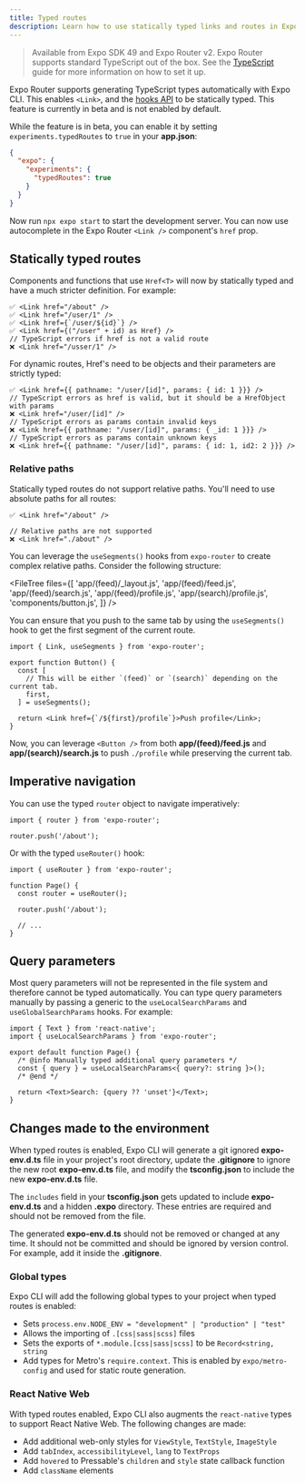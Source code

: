 ```yaml
---
title: Typed routes
description: Learn how to use statically typed links and routes in Expo Router.
---
```



> Available from Expo SDK 49 and Expo Router v2. Expo Router supports standard TypeScript out of the box. See the [TypeScript](/guides/typescript/) guide for more information on how to set it up.

Expo Router supports generating TypeScript types automatically with Expo CLI. This enables `<Link>`, and the [hooks API](/router/reference/hooks) to be statically typed. This feature is currently in beta and is not enabled by default.

While the feature is in beta, you can enable it by setting `experiments.typedRoutes` to `true` in your **app.json**:

```json app.json
{
  "expo": {
    "experiments": {
      "typedRoutes": true
    }
  }
}
```

Now run `npx expo start` to start the development server. You can now use autocomplete in the Expo Router `<Link />` component's `href` prop.

## Statically typed routes

Components and functions that use `Href<T>` will now by statically typed and have a much stricter definition. For example:

```tsx
✅ <Link href="/about" />
✅ <Link href="/user/1" />
✅ <Link href={`/user/${id}`} />
✅ <Link href={("/user" + id) as Href} />
// TypeScript errors if href is not a valid route
❌ <Link href="/usser/1" />
```

For dynamic routes, Href's need to be objects and their parameters are strictly typed:

```tsx
✅ <Link href={{ pathname: "/user/[id]", params: { id: 1 }}} />
// TypeScript errors as href is valid, but it should be a HrefObject with params
❌ <Link href="/user/[id]" />
// TypeScript errors as params contain invalid keys
❌ <Link href={{ pathname: "/user/[id]", params: { _id: 1 }}} />
// TypeScript errors as params contain unknown keys
❌ <Link href={{ pathname: "/user/[id]", params: { id: 1, id2: 2 }}} />
```

### Relative paths

Statically typed routes do not support relative paths. You'll need to use absolute paths for all routes:

```tsx
✅ <Link href="/about" />

// Relative paths are not supported
❌ <Link href="./about" />
```

You can leverage the `useSegments()` hooks from `expo-router` to create complex relative paths. Consider the following structure:

<FileTree
  files={[
    'app/(feed)/_layout.js',
    'app/(feed)/feed.js',
    'app/(feed)/search.js',
    'app/(feed)/profile.js',
    'app/(search)/profile.js',
    'components/button.js',
  ]}
/>

You can ensure that you push to the same tab by using the `useSegments()` hook to get the first segment of the current route.

```tsx button.js
import { Link, useSegments } from 'expo-router';

export function Button() {
  const [
    // This will be either `(feed)` or `(search)` depending on the current tab.
    first,
  ] = useSegments();

  return <Link href={`/${first}/profile`}>Push profile</Link>;
}
```

Now, you can leverage `<Button />` from both **app/(feed)/feed.js** and **app/(search)/search.js** to push `./profile` while preserving the current tab.

## Imperative navigation

You can use the typed `router` object to navigate imperatively:

```tsx
import { router } from 'expo-router';

router.push('/about');
```

Or with the typed `useRouter()` hook:

```tsx
import { useRouter } from 'expo-router';

function Page() {
  const router = useRouter();

  router.push('/about');

  // ...
}
```

## Query parameters

Most query parameters will not be represented in the file system and therefore cannot be typed automatically. You can type query parameters manually by passing a generic to the `useLocalSearchParams` and `useGlobalSearchParams` hooks. For example:

```tsx app/search.tsx
import { Text } from 'react-native';
import { useLocalSearchParams } from 'expo-router';

export default function Page() {
  /* @info Manually typed additional query parameters */
  const { query } = useLocalSearchParams<{ query?: string }>();
  /* @end */

  return <Text>Search: {query ?? 'unset'}</Text>;
}
```

## Changes made to the environment

When typed routes is enabled, Expo CLI will generate a git ignored **expo-env.d.ts** file in your project's root directory, update the **.gitignore** to ignore the new root **expo-env.d.ts** file, and modify the **tsconfig.json** to include the new **expo-env.d.ts** file.

The `includes` field in your **tsconfig.json** gets updated to include **expo-env.d.ts** and a hidden **.expo** directory. These entries are required and should not be removed from the file.

The generated **expo-env.d.ts** should not be removed or changed at any time. It should not be committed and should be ignored by version control. For example, add it inside the **.gitignore**.

### Global types

Expo CLI will add the following global types to your project when typed routes is enabled:

- Sets `process.env.NODE_ENV = "development" | "production" | "test"`
- Allows the importing of `.[css|sass|scss]` files
- Sets the exports of `*.module.[css|sass|scss]` to be `Record<string, string`
- Add types for Metro's `require.context`. This is enabled by `expo/metro-config` and used for static route generation.

### React Native Web

With typed routes enabled, Expo CLI also augments the `react-native` types to support React Native Web. The following changes are made:

- Add additional web-only styles for `ViewStyle`, `TextStyle`, `ImageStyle`
- Add `tabIndex`, `accessibilityLevel`, `lang` to `TextProps`
- Add `hovered` to Pressable's `children` and `style` state callback function
- Add `className` elements
